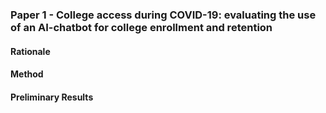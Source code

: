 ### Paper 1 - College access during COVID-19: evaluating the use of an AI-chatbot for college enrollment and retention

#### Rationale

#### Method

#### Preliminary Results
